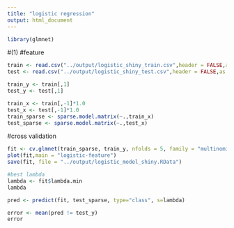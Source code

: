 ```yaml
---
title: "logistic regression"
output: html_document
---
```


```r
library(glmnet)
```

#(1)
#feature
```r
train <- read.csv("../output/logistic_shiny_train.csv",header = FALSE,as.is = T)
test <- read.csv("../output/logistic_shiny_test.csv",header = FALSE,as.is = T)

train_y <- train[,1]
test_y <- test[,1]

train_x <- train[,-1]*1.0
test_x <- test[,-1]*1.0
train_sparse <- sparse.model.matrix(~.,train_x)
test_sparse <- sparse.model.matrix(~.,test_x)
```

#cross validation
```r
fit <- cv.glmnet(train_sparse, train_y, nfolds = 5, family = "multinomial")
plot(fit,main = "logistic-feature")
save(fit, file = "../output/logistic_model_shiny.RData")
```

```r
#best lambda
lambda <- fit$lambda.min
lambda

pred <- predict(fit, test_sparse, type="class", s=lambda)

error <- mean(pred != test_y)
error
```


